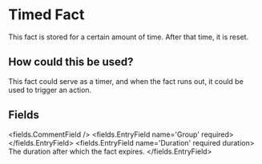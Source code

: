 
# Timed Fact 

This fact is stored for a certain amount of time.
After that time, it is reset.

## How could this be used?

This fact could serve as a timer, and when the fact runs out, it could be used to trigger an action.


## Fields

<fields.CommentField />
<fields.EntryField name='Group' required>
</fields.EntryField>
<fields.EntryField name='Duration' required duration>
     The duration after which the fact expires.
</fields.EntryField>
